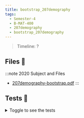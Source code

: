 ```yaml
---
title: bootstrap_207demography
tags:
  - Semester-4
  - B-MAT-400
  - 207demography
  - bootstrap_207demography
---
```

> Timeline: ?


## Files 📂

:::note 2020 Subject and Files
- [207demography-bootstrap.pdf](https://github.com/Studio-17/Epitech-Subjects/raw/main/Semester-4/B-MAT-400/207demography/bootstrap_207demography/207demography-bootstrap.pdf)
:::

## Tests 🤖
<details>
  <summary>Toggle to see the tests</summary>
  <div>
Yo
  </div>
</details>

